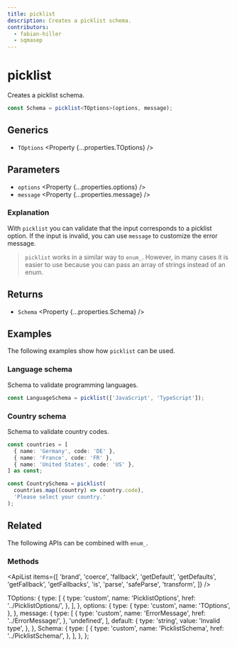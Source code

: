 ```yaml
---
title: picklist
description: Creates a picklist schema.
contributors:
  - fabian-hiller
  - sqmasep
---
```



# picklist

Creates a picklist schema.

```ts
const Schema = picklist<TOptions>(options, message);
```

## Generics

- `TOptions` <Property {...properties.TOptions} />

## Parameters

- `options` <Property {...properties.options} />
- `message` <Property {...properties.message} />

### Explanation

With `picklist` you can validate that the input corresponds to a picklist option. If the input is invalid, you can use `message` to customize the error message.

> `picklist` works in a similar way to <Link href="../enum_/">`enum_`</Link>. However, in many cases it is easier to use because you can pass an array of strings instead of an enum.

## Returns

- `Schema` <Property {...properties.Schema} />

## Examples

The following examples show how `picklist` can be used.

### Language schema

Schema to validate programming languages.

```ts
const LanguageSchema = picklist(['JavaScript', 'TypeScript']);
```

### Country schema

Schema to validate country codes.

```ts
const countries = [
  { name: 'Germany', code: 'DE' },
  { name: 'France', code: 'FR' },
  { name: 'United States', code: 'US' },
] as const;

const CountrySchema = picklist(
  countries.map((country) => country.code),
  'Please select your country.'
);
```

## Related

The following APIs can be combined with `enum_`.

### Methods

<ApiList
  items={[
    'brand',
    'coerce',
    'fallback',
    'getDefault',
    'getDefaults',
    'getFallback',
    'getFallbacks',
    'is',
    'parse',
    'safeParse',
    'transform',
  ]}
/>

  TOptions: {
    type: [
      {
        type: 'custom',
        name: 'PicklistOptions',
        href: '../PicklistOptions/',
      },
    ],
  },
  options: {
    type: {
      type: 'custom',
      name: 'TOptions',
    },
  },
  message: {
    type: [
      {
        type: 'custom',
        name: 'ErrorMessage',
        href: '../ErrorMessage/',
      },
      'undefined',
    ],
    default: {
      type: 'string',
      value: 'Invalid type',
    },
  },
  Schema: {
    type: [
      {
        type: 'custom',
        name: 'PicklistSchema',
        href: '../PicklistSchema/',
      },
    ],
  },
};
